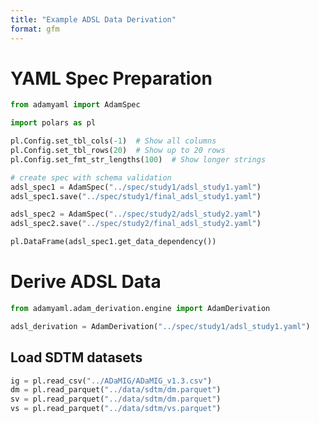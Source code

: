```yaml
---
title: "Example ADSL Data Derivation"
format: gfm
---
```


# YAML Spec Preparation

```python
from adamyaml import AdamSpec
```

```python
import polars as pl 

pl.Config.set_tbl_cols(-1)  # Show all columns
pl.Config.set_tbl_rows(20)  # Show up to 20 rows
pl.Config.set_fmt_str_lengths(100)  # Show longer strings
```

```python
# create spec with schema validation
adsl_spec1 = AdamSpec("../spec/study1/adsl_study1.yaml")
adsl_spec1.save("../spec/study1/final_adsl_study1.yaml")

adsl_spec2 = AdamSpec("../spec/study2/adsl_study2.yaml")
adsl_spec2.save("../spec/study2/final_adsl_study2.yaml")
```

```python
pl.DataFrame(adsl_spec1.get_data_dependency())
```

# Derive ADSL Data 

```python
from adamyaml.adam_derivation.engine import AdamDerivation
```

```python
adsl_derivation = AdamDerivation("../spec/study1/adsl_study1.yaml")
```

## Load SDTM datasets
```python
ig = pl.read_csv("../ADaMIG/ADaMIG_v1.3.csv")
dm = pl.read_parquet("../data/sdtm/dm.parquet")
sv = pl.read_parquet("../data/sdtm/dm.parquet")
vs = pl.read_parquet("../data/sdtm/vs.parquet")
```

